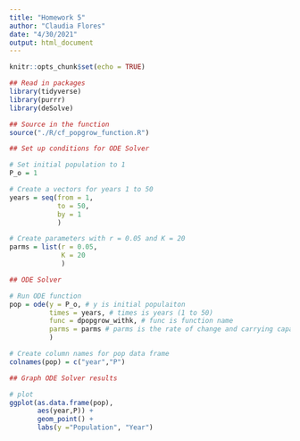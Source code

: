 ```yaml
---
title: "Homework 5"
author: "Claudia Flores"
date: "4/30/2021"
output: html_document
---
```


```r
knitr::opts_chunk$set(echo = TRUE)
```

```r
## Read in packages
library(tidyverse)
library(purrr)
library(deSolve)
```

```r
## Source in the function
source("./R/cf_popgrow_function.R")
```

```r
## Set up conditions for ODE Solver

# Set initial population to 1
P_o = 1

# Create a vectors for years 1 to 50
years = seq(from = 1, 
            to = 50, 
            by = 1
            )

# Create parameters with r = 0.05 and K = 20
parms = list(r = 0.05, 
             K = 20
             )
```

```r
## ODE Solver

# Run ODE function
pop = ode(y = P_o, # y is initial populaiton
          times = years, # times is years (1 to 50)
          func = dpopgrow_withk, # func is function name
          parms = parms # parms is the rate of change and carrying capacity 
          )

# Create column names for pop data frame
colnames(pop) = c("year","P")
```

```r
## Graph ODE Solver results

# plot
ggplot(as.data.frame(pop), 
       aes(year,P)) + 
       geom_point() + 
       labs(y ="Population", "Year")
```

